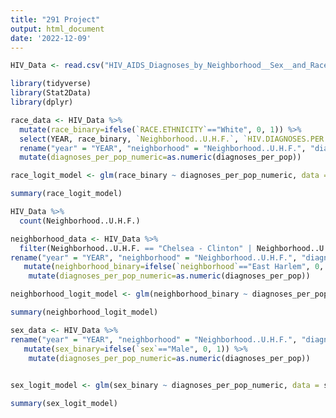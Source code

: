 ```yaml
---
title: "291 Project"
output: html_document
date: '2022-12-09'
---
```

```r
HIV_Data <- read.csv("HIV_AIDS_Diagnoses_by_Neighborhood__Sex__and_Race_Ethnicity (3).csv")
```


```r
library(tidyverse)
library(Stat2Data)
library(dplyr)
```

```r
race_data <- HIV_Data %>% 
  mutate(race_binary=ifelse(`RACE.ETHNICITY`=="White", 0, 1)) %>%
  select(YEAR, race_binary, `Neighborhood..U.H.F.`, `HIV.DIAGNOSES.PER.100.000.POPULATION`, Borough, SEX, `RACE.ETHNICITY`) %>%
  rename("year" = "YEAR", "neighborhood" = "Neighborhood..U.H.F.", "diagnoses_per_pop" = "HIV.DIAGNOSES.PER.100.000.POPULATION", "borough" = "Borough", "sex" = "SEX", "race" = "RACE.ETHNICITY") %>%
  mutate(diagnoses_per_pop_numeric=as.numeric(diagnoses_per_pop))
```

```r
race_logit_model <- glm(race_binary ~ diagnoses_per_pop_numeric, data = race_data, family = binomial)
```


```r
summary(race_logit_model)
```


```r
HIV_Data %>%
  count(Neighborhood..U.H.F.) 
```

```r
neighborhood_data <- HIV_Data %>%
  filter(Neighborhood..U.H.F. == "Chelsea - Clinton" | Neighborhood..U.H.F. == "East Harlem") %>%
rename("year" = "YEAR", "neighborhood" = "Neighborhood..U.H.F.", "diagnoses_per_pop" = "HIV.DIAGNOSES.PER.100.000.POPULATION", "borough" = "Borough", "sex" = "SEX", "race" = "RACE.ETHNICITY") %>%
   mutate(neighborhood_binary=ifelse(`neighborhood`=="East Harlem", 0, 1)) %>%
    mutate(diagnoses_per_pop_numeric=as.numeric(diagnoses_per_pop))
```

```r
neighborhood_logit_model <- glm(neighborhood_binary ~ diagnoses_per_pop_numeric, data = neighborhood_data, family = binomial)
```

```r
summary(neighborhood_logit_model)
```

```r
sex_data <- HIV_Data %>% 
rename("year" = "YEAR", "neighborhood" = "Neighborhood..U.H.F.", "diagnoses_per_pop" = "HIV.DIAGNOSES.PER.100.000.POPULATION", "borough" = "Borough", "sex" = "SEX", "race" = "RACE.ETHNICITY") %>%
   mutate(sex_binary=ifelse(`sex`=="Male", 0, 1)) %>%
    mutate(diagnoses_per_pop_numeric=as.numeric(diagnoses_per_pop))
  
```

```r
sex_logit_model <- glm(sex_binary ~ diagnoses_per_pop_numeric, data = sex_data, family = binomial)
```

```r
summary(sex_logit_model)
```

